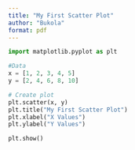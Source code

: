 ```yaml
---
title: "My First Scatter Plot"
author: "Bukola"
format: pdf
---
```



```python
import matplotlib.pyplot as plt

#Data 
x = [1, 2, 3, 4, 5]
y = [2, 4, 6, 8, 10]

# Create plot
plt.scatter(x, y)
plt.title("My First Scatter Plot")
plt.xlabel("X Values")
plt.ylabel("Y Values")

plt.show()
```
